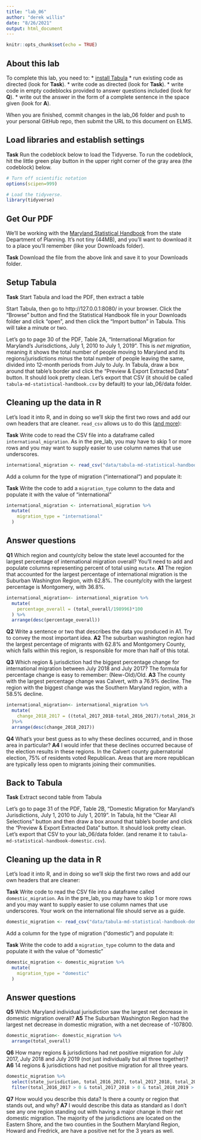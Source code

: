 ```yaml
---
title: "lab_06"
author: "derek willis"
date: "8/26/2021"
output: html_document
---
```


```r
knitr::opts_chunk$set(echo = TRUE)
```

## About this lab

To complete this lab, you need to:
* [install Tabula](https://tabula.technology/)
* run existing code as directed (look for **Task**).
* write code as directed (look for **Task**).
* write code in empty codeblocks provided to answer questions included (look for **Q**).
* write out the answer in the form of a complete sentence in the space given (look for **A**).

When you are finished, commit changes in the lab_06 folder and push to your personal GitHub repo, then submit the URL to this document on ELMS.

## Load libraries and establish settings

**Task** Run the codeblock below to load the Tidyverse. To run the codeblock, hit the little green play button in the upper right corner of the gray area (the codeblock) below.

```r
# Turn off scientific notation
options(scipen=999)

# Load the tidyverse.
library(tidyverse)
```

## Get Our PDF

We'll be working with the [Maryland Statistical Handbook](https://planning.maryland.gov/MSDC/Documents/md-statistical-handbook.pdf) from the state Department of Planning. It's not tiny (44MB), and you'll want to download it to a place you'll remember (like your Downloads folder).

**Task** Download the file from the above link and save it to your Downloads folder.

## Setup Tabula

**Task** Start Tabula and load the PDF, then extract a table

Start Tabula, then go to http://127.0.0.1:8080/ in your browser. Click the "Browse" button and find the Statistical Handbook file in your Downloads folder and click "open", and then click the "Import button" in Tabula. This will take a minute or two.

Let's go to page 30 of the PDF, Table 2A, "International Migration for Maryland's Jurisdictions, July 1, 2010 to July 1, 2019". This is _net migration_, meaning it shows the total number of people moving to Maryland and its regions/jurisdictions _minus_ the total number of people leaving the same, divided into 12-month periods from July to July. In Tabula, draw a box around that table's border and click the "Preview & Export Extracted Data" button. It should look pretty clean. Let's export that CSV (it should be called `tabula-md-statistical-handbook.csv` by default) to your lab_06/data folder.

## Cleaning up the data in R

Let's load it into R, and in doing so we'll skip the first two rows and add our own headers that are cleaner. `read_csv` allows us to do this ([and more](https://readr.tidyverse.org/reference/read_delim.html)):

**Task** Write code to read the CSV file into a dataframe called `international_migration`. As in the pre_lab, you may have to skip 1 or more rows and you may want to supply easier to use column names that use underscores.

```r
international_migration <- read_csv("data/tabula-md-statistical-handbook.csv", skip=2, col_names=c("state_jurisdiction","total_2010_2011", "total_2011_2012", "total_2012_2013","total_2013_2014","total_2014_2015","total_2015_2016","total_2016_2017","total_2017_2018","total_2018_2019", "total_overall"))
```

Add a column for the type of migration ("international") and populate it:

**Task** Write the code to add a `migration_type` column to the data and populate it with the value of "international"

```r
international_migration <- international_migration %>% 
  mutate(
    migration_type = "international"
  )
```

## Answer questions

**Q1** Which region and county/city below the state level accounted for the largest percentage of international migration overall?  You'll need to add and populate columns representing percent of total using `mutate`.
**A1** The region that accounted for the largest percentage of international migration is the Suburban Washington Region, with 62.8%. The county/city with the largest percentage is Montgomery, with 36.8%.

```r
international_migration<- international_migration %>% 
  mutate(
    percentage_overall = (total_overall/198996)*100
  ) %>% 
  arrange(desc(percentage_overall))


```

**Q2** Write a sentence or two that describes the data you produced in A1. Try to convey the most important idea.
**A2** The suburban washington region had the largest percentage of migrants with 62.8% and Montgomery County, which falls within this region, is responsible for more than half of this total. 

**Q3** Which region & jurisdiction had the biggest percentage change for international migration between July 2018 and July 2017? The formula for percentage change is easy to remember: (New-Old)/Old.
**A3** The county with the largest percentage change was Calvert, with a 76.9% decline. The region with the biggest change was the Southern Maryland region, with a 58.5% decline.
```r
international_migration<- international_migration %>% 
  mutate(
    change_2018_2017 = ((total_2017_2018-total_2016_2017)/total_2016_2017)*100 
  )%>% 
  arrange(desc(change_2018_2017))
```

**Q4** What's your best guess as to why these declines occurred, and in those area in particular?
**A4** I would infer that these declines occurred because of the election results in these regions. In the Calvert county gubernatorial election, 75% of residents voted Republican. Areas that are more republican are typically less open to migrants joining their communities. 


## Back to Tabula

**Task** Extract second table from Tabula

Let's go to page 31 of the PDF, Table 2B, "Domestic Migration for Maryland's Jurisdictions, July 1, 2010 to July 1, 2019". In Tabula, hit the "Clear All Selections" button and then draw a box around that table's border and click the "Preview & Export Extracted Data" button. It should look pretty clean. Let's export that CSV to your lab_06/data folder. (and rename it to `tabula-md-statistical-handbook-domestic.csv`).

## Cleaning up the data in R

Let's load it into R, and in doing so we'll skip the first two rows and add our own headers that are cleaner:

**Task** Write code to read the CSV file into a dataframe called `domestic_migration`. As in the pre_lab, you may have to skip 1 or more rows and you may want to supply easier to use column names that use underscores. Your work on the international file should serve as a guide.

```r
domestic_migration <- read_csv("data/tabula-md-statistical-handbook-domestic.csv", col_names=c("state_jurisdiction","total_2010_2011", "total_2011_2012", "total_2012_2013","total_2013_2014","total_2014_2015","total_2015_2016","total_2016_2017","total_2017_2018","total_2018_2019", "total_overall"))
```

Add a column for the type of migration ("domestic") and populate it:

**Task** Write the code to add a `migration_type` column to the data and populate it with the value of "domestic"

```r
domestic_migration <- domestic_migration %>% 
  mutate(
    migration_type = "domestic"
  )
```

## Answer questions
**Q5** Which Maryland individual jurisdiction saw the largest net decrease in domestic migration overall?
**A5** The Suburban Washington Region had the largest net decrease in domestic migration, with a net decrease of -107800.

```r
domestic_migration<- domestic_migration %>% 
  arrange(total_overall)
```

**Q6** How many regions & jurisdictions had net positive migration for July 2017, July 2018 and July 2019 (not just individually but all three together)?
**A6** 14 regions & jurisdictions had net positive migration for all three years. 

```r
domestic_migration %>% 
  select(state_jurisdiction, total_2016_2017, total_2017_2018, total_2018_2019) %>% 
  filter(total_2016_2017 > 0 & total_2017_2018 > 0 & total_2018_2019 > 0)


```

**Q7** How would you describe this data? Is there a county or region that stands out, and why?
**A7** I would describe this data as standard as I don't see any one region standing out with having a major change in their net domestic migration. The majority of the jurisdictions are located on the Eastern Shore, and the two counties in the Southern Maryland Region, Howard and Fredrick, are have a positive net for the 3 years as well. 
